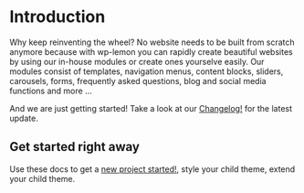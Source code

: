 # Introduction

Why keep reinventing the wheel? No website needs to be built from scratch anymore because with wp-lemon you can rapidly create beautiful websites by using our in-house modules or create ones yourselve easily. Our modules consist of templates, navigation menus, content blocks, sliders, carousels, forms, frequently asked questions, blog and social media functions and more ...

And we are just getting started! Take a look at our [Changelog!](/changelog) for the latest update.

## Get started right away

Use these docs to get a [new project started!](/getting-started), style your child theme, extend your child theme.
